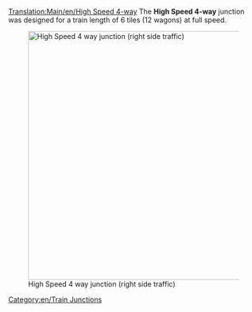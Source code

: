 [[Translation:Main/en/High Speed 4-way]]{{en/Junctionsmenu}}
The '''High Speed 4-way''' junction was designed for a train length of 6 tiles (12 wagons) at full speed.

[[File:en/High Speed 4-way.png|none|thumb|500px|High Speed 4 way junction (right side traffic)]]

{{Template:Junction_Criteria|High|4|1|0|6|1|1|1|1|0|0|0||Broken down trains only affect the one track.|
* Can handle a large amount of traffic
* Uses 38x38 tiles
* Can be made larger for longer trains
* Long diagonal right turns can be moved inwards to save some space
* Copy and paste patch recommended
}}

[[Category:en/Train Junctions]]